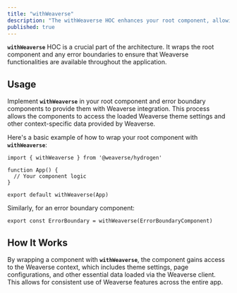 ```yaml
---
title: "withWeaverse"
description: "The withWeaverse HOC enhances your root component, allowing it to access Weaverse-specific properties and methods."
published: true
---
```


**`withWeaverse`** HOC is a crucial part of the architecture. It wraps the root component and any error boundaries to
ensure that Weaverse functionalities are available throughout the application.

## Usage

Implement **`withWeaverse`** in your root component and error boundary components to provide them with Weaverse
integration. This process allows the components to access the loaded Weaverse theme settings and other context-specific
data provided by Weaverse.

Here's a basic example of how to wrap your root component with **`withWeaverse`**:

```tsx
import { withWeaverse } from '@weaverse/hydrogen'

function App() {
  // Your component logic
}

export default withWeaverse(App)
```

Similarly, for an error boundary component:

```tsx
export const ErrorBoundary = withWeaverse(ErrorBoundaryComponent)
```

## How It Works

By wrapping a component with **`withWeaverse`**, the component gains access to the Weaverse context, which includes
theme settings, page configurations, and other essential data loaded via the Weaverse client. This allows for consistent
use of Weaverse features across the entire app.
